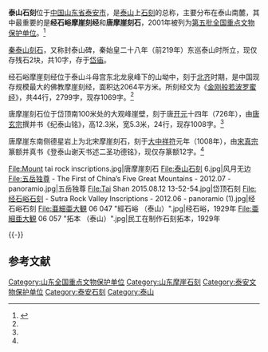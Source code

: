 {{文物保护单位
| 级别 = 全国
| 名称 = 泰山石刻
| 编号 = 5-454
| 分类 = [[石窟寺|石窟寺]]及石刻
| 时代 = [[北齐|北齐]]至[[唐朝|唐]]
| 所在 = [[山东省|山东省]][[泰安市|泰安市]]
| 登录 = 2001年
}}
'''泰山石刻'''位于[[中華人民共和國|中国]][[山东省|山东省]][[泰安市|泰安市]]，是[[泰山|泰山]]上[[石刻|石刻]]的总称，主要分布在泰山南麓，其中最重要的是'''经石峪摩崖刻经'''和'''唐摩崖刻石'''，2001年被列为[[第五批全国重点文物保护单位|第五批全国重点文物保护单位]]。<ref name="全国重点文物保护单位">{{Cite book |author=《全国重点文物保护单位》编辑委员会 编 |title=全国重点文物保护单位（第一至第五批）·第Ⅱ卷 |publisher=文物出版社 |year=2004 |isbn=7-5010-1525-2 |pages=318 }}</ref>

[[秦泰山刻石|秦泰山刻石]]，又称封泰山碑，秦始皇二十八年（前219年）东巡泰山时所立，现仅存残石2块，共10字，存于[[岱庙|岱庙]]。

经石峪摩崖刻经位于泰山斗母宫东北龙泉峰下的山坳中，刻于[[北齐|北齐]]时期，是中国现存规模最大的佛教摩崖刻经，面积达2064平方米。所刻经文为《[[金刚般若波罗蜜经|金刚般若波罗蜜经]]》，共44行，2799字，现存1069字。<ref name="全国重点文物保护单位"/>

唐摩崖刻石位于岱顶南100米处的大观峰崖壁，刻于唐[[开元|开元]]十四年（726年），由[[唐玄宗|唐玄宗]]撰并书《纪泰山铭》，高12.3米，宽5.3米，24行，现存1008字。<ref name="全国重点文物保护单位"/>

唐摩崖东南侧德星岩上为北宋摩崖刻石，刻于[[大中祥符|大中祥符]]元年（1008年），由[[宋真宗|宋真宗]]篆额并真书《登泰山谢天书述二圣功德铭》，现仅存篆额12字。<ref name="全国重点文物保护单位"/>
<gallery mode="slideshow" heights="200">
File:Mount tai rock inscriptions.jpg|唐摩崖刻石
File:泰山石刻 6.jpg|风月无边
File:五岳独尊 - The First of China’s Five Great Mountains - 2012.07 - panoramio.jpg|五岳独尊
File:Tai Shan 2015.08.12 13-52-54.jpg|岱顶石刻
File:经石峪石刻 - Sutra Rock Valley Inscriptions - 2012.06 - panoramio (1).jpg|经石峪石刻
File:亜細亜大観 06 047 "經石峪 （泰山）".jpg|经石峪，1929年
File:亜細亜大観 06 057 "拓本 （泰山）".jpg|民工在制作石刻拓本，1929年
</gallery>
{{-}}

==参考文献==
{{commonscat|Stone inscriptions in Mount Tai}}
{{reflist}}

{{山东全国重点文物保护单位}}
{{泰安市主题|state=expanded}}

{{DEFAULTSORT:t}}
[[Category:山东全国重点文物保护单位|Category:山东全国重点文物保护单位]]
[[Category:山东摩崖石刻|Category:山东摩崖石刻]]
[[Category:泰安文物保护单位|Category:泰安文物保护单位]]
[[Category:泰安石刻|Category:泰安石刻]]
[[Category:泰山|Category:泰山]]